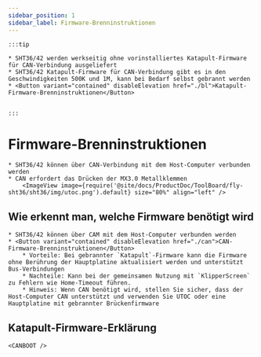 ```yaml
---
sidebar_position: 1
sidebar_label: Firmware-Brenninstruktionen
---
```





    :::tip

    * SHT36/42 werden werkseitig ohne vorinstalliertes Katapult-Firmware für CAN-Verbindung ausgeliefert
    * SHT36/42 Katapult-Firmware für CAN-Verbindung gibt es in den Geschwindigkeiten 500K und 1M, kann bei Bedarf selbst gebrannt werden
    * <Button variant="contained" disableElevation href="./bl">Katapult-Firmware-Brenninstruktionen</Button>


    :::

# Firmware-Brenninstruktionen

    * SHT36/42 können über CAN-Verbindung mit dem Host-Computer verbunden werden
    * CAN erfordert das Drücken der MX3.0 Metallklemmen
        <ImageView image={require('@site/docs/ProductDoc/ToolBoard/fly-sht36/sht36/img/utoc.png').default} size="80%" align="left" />

## Wie erkennt man, welche Firmware benötigt wird

    * SHT36/42 können über CAM mit dem Host-Computer verbunden werden
    * <Button variant="contained" disableElevation href="./can">CAN-Firmware-Brenninstruktionen</Button>
        * Vorteile: Bei gebrannter `Katapult`-Firmware kann die Firmware ohne Berührung der Hauptplatine aktualisiert werden und unterstützt Bus-Verbindungen
        * Nachteile: Kann bei der gemeinsamen Nutzung mit `KlipperScreen` zu Fehlern wie Home-Timeout führen.
        * Hinweis: Wenn CAN benötigt wird, stellen Sie sicher, dass der Host-Computer CAN unterstützt und verwenden Sie UTOC oder eine Hauptplatine mit gebrannter Brückenfirmware


## Katapult-Firmware-Erklärung

    <CANBOOT />
